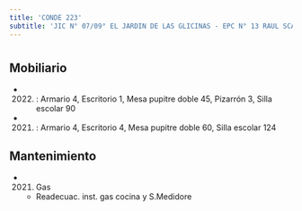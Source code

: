 ```yaml
---
title: 'CONDE 223'
subtitle: 'JIC N° 07/09° EL JARDIN DE LAS GLICINAS - EPC N° 13 RAUL SCALABRINI ORTIZ - CECEP N° 09 (SEDE)'
---
```


#


## Mobiliario

*  (2022) : Armario 4, Escritorio 1, Mesa pupitre doble 45, Pizarrón 3, Silla escolar 90 

*  (2021) : Armario 4, Escritorio 4, Mesa pupitre doble 60, Silla escolar 124 





## Mantenimiento

*  (2021) Gas 
    + Readecuac. inst. gas cocina y S.Medidore



